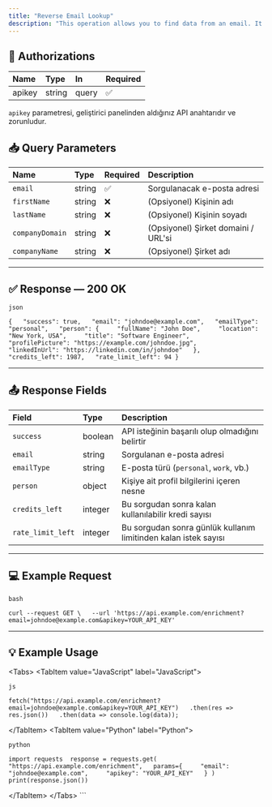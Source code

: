 ```yaml
---
title: "Reverse Email Lookup"
description: "This operation allows you to find data from an email. It returns data profile and company information as the response. This operation consume 1 credit. "
---
```


## 🔐 Authorizations

| Name   | Type   | In    | Required |
| :----- | :----- | :---- | :------- |
| apikey | string | query | ✅        |

`apikey` parametresi, geliştirici panelinden aldığınız API anahtarıdır ve zorunludur.

## 📥 Query Parameters

| Name            | Type   | Required | Description                         |
| :-------------- | :----- | :------- | :---------------------------------- |
| `email`         | string | ✅        | Sorgulanacak e-posta adresi         |
| `firstName`     | string | ❌        | (Opsiyonel) Kişinin adı             |
| `lastName`      | string | ❌        | (Opsiyonel) Kişinin soyadı          |
| `companyDomain` | string | ❌        | (Opsiyonel) Şirket domaini / URL'si |
| `companyName`   | string | ❌        | (Opsiyonel) Şirket adı              |

---

## ✅ Response — 200 OK

```
json
```

`{   "success": true,   "email": "johndoe@example.com",   "emailType": "personal",   "person": {     "fullName": "John Doe",     "location": "New York, USA",     "title": "Software Engineer",     "profilePicture": "https://example.com/johndoe.jpg",     "linkedInUrl": "https://linkedin.com/in/johndoe"   },   "credits_left": 1987,   "rate_limit_left": 94 } `

---

## 📤 Response Fields

| Field             | Type    | Description                                                     |
| :---------------- | :------ | :-------------------------------------------------------------- |
| `success`         | boolean | API isteğinin başarılı olup olmadığını belirtir                 |
| `email`           | string  | Sorgulanan e-posta adresi                                       |
| `emailType`       | string  | E-posta türü (`personal`, `work`, vb.)                          |
| `person`          | object  | Kişiye ait profil bilgilerini içeren nesne                      |
| `credits_left`    | integer | Bu sorgudan sonra kalan kullanılabilir kredi sayısı             |
| `rate_limit_left` | integer | Bu sorgudan sonra günlük kullanım limitinden kalan istek sayısı |

---

## 💻 Example Request

```
bash
```

`curl --request GET \   --url 'https://api.example.com/enrichment?email=johndoe@example.com&apikey=YOUR_API_KEY' `

---

## 💡 Example Usage

 \<Tabs\>   \<TabItem value="JavaScript" label="JavaScript"\> 

```
js
```

`fetch("https://api.example.com/enrichment?email=johndoe@example.com&apikey=YOUR_API_KEY")   .then(res => res.json())   .then(data => console.log(data)); `

   \</TabItem\>   \<TabItem value="Python" label="Python"\> 

```
python
```

`import requests  response = requests.get(   "https://api.example.com/enrichment",   params={     "email": "johndoe@example.com",     "apikey": "YOUR_API_KEY"   } )  print(response.json()) `

   \</TabItem\> \</Tabs\> \`\`\`